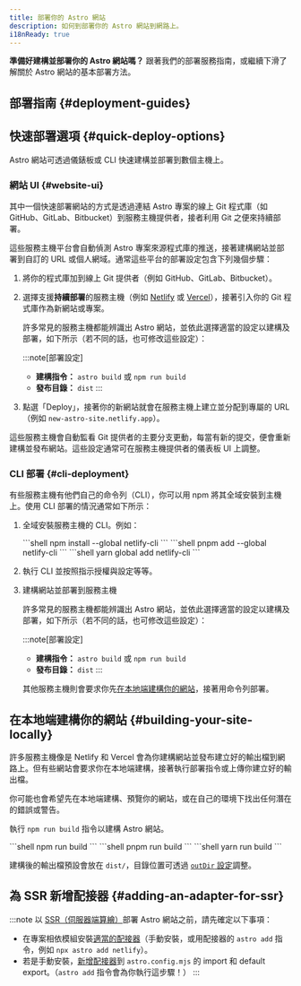 ```yaml
---
title: 部署你的 Astro 網站
description: 如何到部署你的 Astro 網站到網路上。
i18nReady: true
---
```



**準備好建構並部署你的 Astro 網站嗎？** 跟著我們的部署服務指南，或繼續下滑了解關於 Astro 網站的基本部署方法。

## 部署指南 \{#deployment-guides\}

<DeployGuidesNav />

## 快速部署選項 \{#quick-deploy-options\}

Astro 網站可透過儀錶板或 CLI 快速建構並部署到數個主機上。

### 網站 UI \{#website-ui\}

其中一個快速部署網站的方式是透過連結 Astro 專案的線上 Git 程式庫（如 GitHub、GitLab、Bitbucket）到服務主機提供者，接者利用 Git 之便來持續部署。

這些服務主機平台會自動偵測 Astro 專案來源程式庫的推送，接著建構網站並部署到自訂的 URL 或個人網域。通常這些平台的部署設定包含下列幾個步驟：

1. 將你的程式庫加到線上 Git 提供者（例如 GitHub、GitLab、Bitbucket）。

2. 選擇支援**持續部署**的服務主機（例如 [Netlify](/zh-tw/guides/deploy/netlify/) 或 [Vercel](/zh-tw/guides/deploy/vercel/)），接著引入你的 Git 程式庫作為新網站或專案。

    許多常見的服務主機都能辨識出 Astro 網站，並依此選擇適當的設定以建構及部署，如下所示（若不同的話，也可修改這些設定）：

    :::note[部署設定]
    - **建構指令：** `astro build` 或 `npm run build`
    - **發布目錄：** `dist`
    :::

3. 點選「Deploy」，接著你的新網站就會在服務主機上建立並分配到專屬的 URL（例如 `new-astro-site.netlify.app`）。

這些服務主機會自動監看 Git 提供者的主要分支更動，每當有新的提交，便會重新建構並發布網站。這些設定通常可在服務主機提供者的儀表板 UI 上調整。

### CLI 部署 \{#cli-deployment\}

有些服務主機有他們自己的命令列（CLI），你可以用 npm 將其全域安裝到主機上。使用 CLI 部署的情況通常如下所示：

1. 全域安裝服務主機的 CLI。例如：

    <PackageManagerTabs>
      <Fragment slot="npm">
        ```shell
        npm install --global netlify-cli
        ```
        </Fragment>
        <Fragment slot="pnpm">
        ```shell
        pnpm add --global netlify-cli
        ```
        </Fragment>
        <Fragment slot="yarn">
        ```shell
        yarn global add netlify-cli
        ```
        </Fragment>
    </PackageManagerTabs>

2. 執行 CLI 並按照指示授權與設定等等。

3. 建構網站並部署到服務主機

    許多常見的服務主機都能辨識出 Astro 網站，並依此選擇適當的設定以建構及部署，如下所示（若不同的話，也可修改這些設定）：

    :::note[部署設定]
    - **建構指令：** `astro build` 或 `npm run build`
    - **發布目錄：** `dist`
    :::


    其他服務主機則會要求你先[在本地端建構你的網站](#building-your-site-locally)，接著用命令列部署。

## 在本地端建構你的網站 \{#building-your-site-locally\}

許多服務主機像是 Netlify 和 Vercel 會為你建構網站並發布建立好的輸出檔到網路上。但有些網站會要求你在本地端建構，接著執行部署指令或上傳你建立好的輸出檔。

你可能也會希望先在本地端建構、預覽你的網站，或在自己的環境下找出任何潛在的錯誤或警告。

執行 `npm run build` 指令以建構 Astro 網站。

<PackageManagerTabs>
    <Fragment slot="npm">
    ```shell
    npm run build
    ```
    </Fragment>
    <Fragment slot="pnpm">
    ```shell
    pnpm run build
    ```
    </Fragment>
    <Fragment slot="yarn">
    ```shell
    yarn run build
    ```
    </Fragment>
</PackageManagerTabs>

建構後的輸出檔預設會放在 `dist/`，目錄位置可透過 [`outDir` 設定](/zh-tw/reference/configuration-reference/#outdir)調整。

## 為 SSR 新增配接器 \{#adding-an-adapter-for-ssr\}

:::note
以 [SSR（伺服器端算繪）](/zh-tw/guides/server-side-rendering/)部署 Astro 網站之前，請先確定以下事項：

- 在專案相依模組安裝[適當的配接器](/zh-tw/guides/server-side-rendering/)（手動安裝，或用配接器的 `astro add` 指令，例如 `npx astro add netlify`）。
- 若是手動安裝，[新增配接器](/zh-tw/reference/configuration-reference/#integrations)到 `astro.config.mjs` 的 import 和 default export。（`astro add` 指令會為你執行這步驟！）
:::
